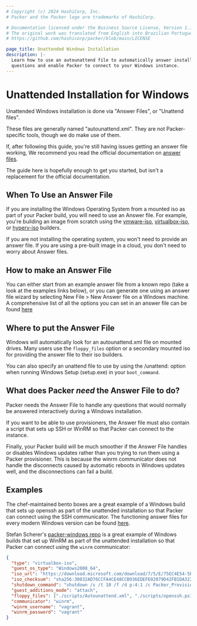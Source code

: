 ```yaml
---
# Copyright (c) 2024 HashiCorp, Inc.
# Packer and the Packer logo are trademarks of HashiCorp.

# Documentation licensed under the Business Source License, Version 1.1.
# The original work was translated from English into Brazilian Portuguese.
# https://github.com/hashicorp/packer/blob/main/LICENSE

page_title: Unattended Windows Installation
description: |-
  Learn how to use an autounattend file to automatically answer installation
  questions and enable Packer to connect to your Windows instance.
---
```


# Unattended Installation for Windows

Unattended Windows installation is done via "Answer Files", or "Unattend files".

These files are generally named "autounattend.xml". They are not
Packer-specific tools, though we do make use of them.

If, after following this guide, you're still having issues getting an answer
file working, We recommend you read the official documentation on
[answer files](https://docs.microsoft.com/en-us/windows-hardware/manufacture/desktop/update-windows-settings-and-scripts-create-your-own-answer-file-sxs).

The guide here is hopefully enough to get you started, but isn't a replacement
for the official documentation.

## When To Use an Answer File

If you are installing the Windows Operating System from a mounted iso as part of
your Packer build, you will need to use an Answer file. For example, you're
building an image from scratch using the [vmware-iso](/packer/plugins/builders/vmware/iso),
[virtualbox-iso](/packer/plugins/builders/virtualbox/iso), or
[hyperv-iso](/packer/plugins/builders/hyperv/iso) builders.

If you are not installing the operating system, you won't need to provide an
answer file. If you are using a pre-built image
in a cloud, you don't need to worry about Answer files.

## How to make an Answer File

You can either start from an example answer file from a known repo (take a look
at the examples links below), or you can generate one using an answer file
wizard by selecting New File > New Answer file on a Windows machine.
A comprehensive list of all the options you can set in an answer file can be
found [here](https://docs.microsoft.com/en-us/windows-hardware/customize/desktop/unattend/components-b-unattend)

## Where to put the Answer File

Windows will automatically look for an autounattend.xml file on mounted drives.
Many users use the `floppy_files` option or a secondary mounted iso for
providing the answer file to their iso builders.

You can also specify an unattend file to use by using the /unattend: option when
running Windows Setup (setup.exe) in your `boot_command`.

## What does Packer _need_ the Answer File to do?

Packer needs the Answer File to handle any questions that would normally be
answered interactively during a Windows installation.

If you want to be able to use provisioners, the Answer file must also contain
a script that sets up SSH or WinRM so that Packer can connect to the instance.

Finally, your Packer build will be much smoother if the Answer File handles or
disables Windows updates rather than you trying to run them using a Packer
provisioner. This is because the winrm communicator does not handle the
disconnects caused by automatic reboots in Windows updates well, and the
disconnections can fail a build.

## Examples

The chef-maintained bento boxes are a great example of a Windows build that
sets up openssh as part of the unattended installation so that Packer can
connect using the SSH communicator. The functioning answer files for every
modern Windows version can be found [here](https://github.com/chef/bento/tree/master/packer_templates/win_answer_files).

Stefan Scherer's [packer-windows repo](https://github.com/StefanScherer/packer-windows)
is a great example of Windows builds that set up WinRM as part of the unattended
installation so that Packer can connect using the `winrm` communicator:

```json
{
  "type": "virtualbox-iso",
  "guest_os_type": "Windows2008_64",
  "iso_url": "https://download.microsoft.com/download/7/5/E/75EC4E54-5B02-42D6-8879-D8D3A25FBEF7/7601.17514.101119-1850_x64fre_server_eval_en-us-GRMSXEVAL_EN_DVD.iso",
  "iso_checksum": "sha256:30832AD76CCFA4CE48CCB936EDEFE02079D42FB1DA32201BF9E3A880C8ED6312",
  "shutdown_command": "shutdown /s /t 10 /f /d p:4:1 /c Packer_Provisioning_Shutdown",
  "guest_additions_mode": "attach",
  "floppy_files": ["./scripts/Autounattend.xml", "./scripts/openssh.ps1"],
  "communicator": "winrm",
  "winrm_username": "vagrant",
  "winrm_password": "vagrant"
}
```
